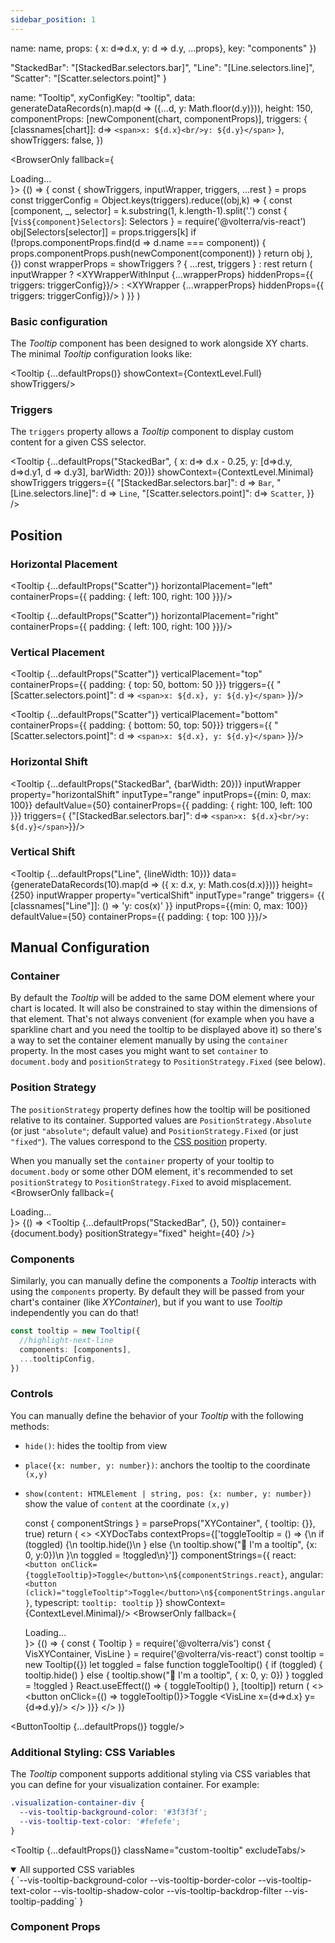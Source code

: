 ```yaml
---
sidebar_position: 1
---
```


  name: name,
  props: { x: d=>d.x, y: d => d.y, ...props},
  key: "components"
})

  "StackedBar": "[StackedBar.selectors.bar]",
  "Line": "[Line.selectors.line]",
  "Scatter": "[Scatter.selectors.point]"
}

  name: "Tooltip",
  xyConfigKey: "tooltip",
  data: generateDataRecords(n).map(d => ({...d, y: Math.floor(d.y)})),
  height: 150,
  componentProps: [newComponent(chart, componentProps)],
  triggers: {
    [classnames[chart]]: d=> `<span>x: ${d.x}<br/>y: ${d.y}</span>`
  },
  showTriggers: false,
})

  <BrowserOnly fallback={<div>Loading...</div>}>
    {() => {
      const { showTriggers, inputWrapper, triggers, ...rest } = props
      const triggerConfig = Object.keys(triggers).reduce((obj,k) => {
        const [component, _, selector] = k.substring(1, k.length-1).split('.')
        const { [`Vis${component}Selectors`]: Selectors } = require('@volterra/vis-react')
        obj[Selectors[selector]] = props.triggers[k]
        if (!props.componentProps.find(d => d.name === component)) {
          props.componentProps.push(newComponent(component))
        }
        return obj
      }, {})
      const wrapperProps = showTriggers ? { ...rest, triggers } : rest
      return (
        inputWrapper ?
        <XYWrapperWithInput {...wrapperProps} hiddenProps={{ triggers: triggerConfig}}/> :
        <XYWrapper {...wrapperProps} hiddenProps={{ triggers: triggerConfig}}/>
      )
    }}
  </BrowserOnly>
)

### Basic configuration
The _Tooltip_ component has been designed to work alongside XY charts. The minimal _Tooltip_ configuration looks like:

<Tooltip {...defaultProps()} showContext={ContextLevel.Full} showTriggers/>

### Triggers
The `triggers` property allows a _Tooltip_ component to display custom content for a given CSS selector.

<Tooltip {...defaultProps("StackedBar", { x: d=> d.x - 0.25, y: [d=>d.y, d=>d.y1, d => d.y3], barWidth: 20})}
  showContext={ContextLevel.Minimal}
  showTriggers
  triggers={{
    "[StackedBar.selectors.bar]": d => `Bar`,
    "[Line.selectors.line]": d => `Line`,
    "[Scatter.selectors.point]": d=> `Scatter`,
  }}
/>

## Position
### Horizontal Placement
<Tooltip {...defaultProps("Scatter")} horizontalPlacement="left" containerProps={{ padding: { left: 100, right: 100 }}}/>

<Tooltip {...defaultProps("Scatter")} horizontalPlacement="right" containerProps={{ padding: { left: 100, right: 100 }}}/>

### Vertical Placement
<Tooltip {...defaultProps("Scatter")}
  verticalPlacement="top"
  containerProps={{ padding: { top: 50, bottom: 50 }}}
  triggers={{
    "[Scatter.selectors.point]": d => `<span>x: ${d.x}, y: ${d.y}</span>`
  }}/>

<Tooltip {...defaultProps("Scatter")}
  verticalPlacement="bottom"
  containerProps={{ padding: { bottom: 50, top: 50}}}
  triggers={{
    "[Scatter.selectors.point]": d => `<span>x: ${d.x}, y: ${d.y}</span>`
  }}/>

### Horizontal Shift
<Tooltip {...defaultProps("StackedBar", {barWidth: 20})}
  inputWrapper
  property="horizontalShift"
  inputType="range"
  inputProps={{min: 0, max: 100}}
  defaultValue={50}
  containerProps={{ padding: { right: 100, left: 100 }}}
  triggers={ {"[StackedBar.selectors.bar]": d=> `<span>x: ${d.x}<br/>y: ${d.y}</span>`}}/>

### Vertical Shift
<Tooltip {...defaultProps("Line", {lineWidth: 10})}
  data={generateDataRecords(10).map(d => ({ x: d.x, y: Math.cos(d.x)}))}
  height={250}
  inputWrapper
  property="verticalShift"
  inputType="range"
  triggers= {{
    [classnames["Line"]]: () => 'y: cos(x)'
  }}
  inputProps={{min: 0, max: 100}}
  defaultValue={50}
  containerProps={{ padding: { top: 100 }}}/>

## Manual Configuration

### Container
By default the _Tooltip_ will be added to the same DOM element where your chart is located. It will also be constrained
to stay within the dimensions of that element. That's not always convenient (for example when you have a sparkline chart
and you need the tooltip to be displayed above it) so there's a way to set the container element manually by using the
`container` property. In the most cases you might want to set `container` to `document.body` and `positionStrategy`
to `PositionStrategy.Fixed` (see below).


### Position Strategy
The `positionStrategy` property defines how the tooltip will be positioned relative to its container. Supported values
are `PositionStrategy.Absolute` (or just `"absolute"`; default value) and  `PositionStrategy.Fixed` (or just `"fixed"`).
The values correspond to the [CSS position](https://www.w3schools.com/css/css_positioning.asp) property.

When you manually set the `container` property of your tooltip to `document.body` or some other DOM element, it's recommended
to set `positionStrategy` to `PositionStrategy.Fixed` to avoid misplacement.
<BrowserOnly fallback={<div>Loading...</div>}>
  {() => <Tooltip {...defaultProps("StackedBar", {}, 50)} container={document.body} positionStrategy="fixed" height={40} />}
</BrowserOnly>

### Components
Similarly, you can manually define the components a _Tooltip_ interacts with using the `components` property. By default
they will be passed from your chart's container (like _XYContainer_), but if you want to use _Tooltip_ independently
you can do that!
```ts
const tooltip = new Tooltip({
  //highlight-next-line
  components: [components],
  ...tooltipConfig,
})
```

### Controls
You can manually define the behavior of your _Tooltip_ with the following methods:

- `hide()`:
   hides the tooltip from view
- `place({x: number, y: number})`:
   anchors the tooltip to the coordinate `(x,y)`
- `show(content: HTMLElement | string, pos: {x: number, y: number})`
   show the value of `content` at the coordinate `(x,y)`

  const { componentStrings } = parseProps("XYContainer", { tooltip: {}}, true)
  return (
  <>
    <XYDocTabs
      contextProps={['toggleTooltip = () => {\n  if (toggled) {\n    tooltip.hide()\n  } else {\n    tooltip.show("👋 I\'m a tooltip", {x: 0, y:0})\n  }\n  toggled = !toggled\n}']}
      componentStrings={{
        react: `<button onClick={toggleTooltip}>Toggle</button>\n${componentStrings.react}`,
        angular: `<button (click)="toggleTooltip">Toggle</button>\n${componentStrings.angular}`,
        typescript: `tooltip: tooltip`
      }}
      showContext={ContextLevel.Minimal}/>
    <BrowserOnly fallback={<div>Loading...</div>}>
      {() => {
        const { Tooltip } = require('@volterra/vis')
        const { VisXYContainer, VisLine } = require('@volterra/vis-react')
        const tooltip = new Tooltip({})
        let toggled = false
        function toggleTooltip() {
          if (toggled) {
            tooltip.hide()
          } else {
            tooltip.show("👋 I'm a tooltip", { x: 0, y: 0})
          }
          toggled = !toggled
        }
        React.useEffect(() => {
          toggleTooltip()
        }, [tooltip])
        return (
        <>
          <button onClick={() => toggleTooltip()}>Toggle</button>
          <VisXYContainer data={props.data} height={150} tooltip={tooltip}>
            <VisLine x={d=>d.x} y={d=>d.y}/>
          </VisXYContainer>
        </>
      )}}
    </BrowserOnly>
  </>
)}

<ButtonTooltip {...defaultProps()} toggle/>

### Additional Styling: CSS Variables
The _Tooltip_ component supports additional styling via CSS variables that you can define for your visualization container. For example:

```css title="styles.css"
.visualization-container-div {
  --vis-tooltip-background-color: '#3f3f3f';
  --vis-tooltip-text-color: '#fefefe';
}
```
<Tooltip {...defaultProps()} className="custom-tooltip" excludeTabs/>

<details open>
  <summary open>All supported CSS variables</summary>
  <CodeBlock language="css">{
`--vis-tooltip-background-color
--vis-tooltip-border-color
--vis-tooltip-text-color
--vis-tooltip-shadow-color
--vis-tooltip-backdrop-filter
--vis-tooltip-padding`
}</CodeBlock>
</details>

### Component Props
<PropTable name="VisTooltip"/>
